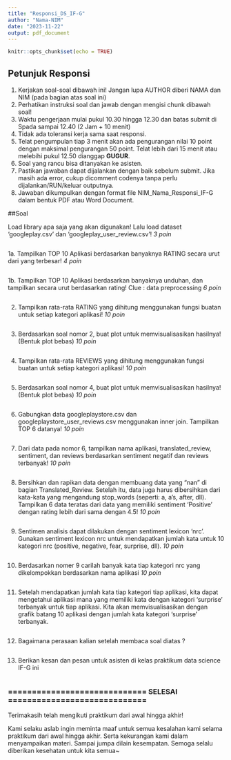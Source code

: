```yaml
---
title: "Responsi_DS_IF-G"
author: "Nama-NIM"
date: "2023-11-22"
output: pdf_document
---
```


```r
knitr::opts_chunk$set(echo = TRUE)
```

## Petunjuk Responsi

1. Kerjakan soal-soal dibawah ini! Jangan lupa AUTHOR diberi NAMA dan NIM (pada bagian atas soal ini)
2. Perhatikan instruksi soal dan jawab dengan mengisi chunk dibawah soal!
3. Waktu pengerjaan mulai pukul 10.30 hingga 12.30 dan batas submit di Spada sampai 12.40 (2 Jam + 10 menit)
4. Tidak ada toleransi kerja sama saat responsi. 
5. Telat pengumpulan tiap 3 menit akan ada pengurangan nilai 10 point dengan maksimal pengurangan 50 point. Telat lebih dari 15 menit atau melebihi pukul 12.50 dianggap **GUGUR**.
6. Soal yang rancu bisa ditanyakan ke asisten. 
7. Pastikan jawaban dapat dijalankan dengan baik sebelum submit. Jika masih ada error, cukup dicomment codenya tanpa perlu dijalankan/RUN/keluar outputnya.
8. Jawaban dikumpulkan dengan format file NIM_Nama_Responsi_IF-G dalam bentuk PDF atau Word Document. 

##Soal

Load library apa saja yang akan digunakan! Lalu load dataset 'googleplay.csv' dan 'googleplay_user_review.csv'! *3 poin*
```r

```

1a. Tampilkan TOP 10 Aplikasi berdasarkan banyaknya RATING secara urut dari yang terbesar! *4 poin*
```r

```

1b. Tampilkan TOP 10 Aplikasi berdasarkan banyaknya unduhan, dan tampilkan secara urut berdasarkan rating! Clue : data preprocessing *6 poin*
```r

```

2. Tampilkan rata-rata RATING yang dihitung menggunakan fungsi buatan untuk setiap kategori aplikasi! *10 poin*
```r

```

3. Berdasarkan soal nomor 2, buat plot untuk memvisualisasikan hasilnya! (Bentuk plot bebas) *10 poin*
```r

```

4. Tampilkan rata-rata REVIEWS yang dihitung menggunakan fungsi buatan untuk setiap kategori aplikasi! *10 poin*
```r

```

5. Berdasarkan soal nomor 4, buat plot untuk memvisualisasikan hasilnya! (Bentuk plot bebas) *10 poin*
```r

```

6. Gabungkan data googleplaystore.csv dan googleplaystore_user_reviews.csv menggunakan inner join. Tampilkan TOP 6 datanya! *10 poin*
```r

```

7. Dari data pada nomor 6, tampilkan nama aplikasi, translated_review, sentiment, dan reviews berdasarkan sentiment negatif dan reviews terbanyak! *10 poin*
```r

```

8. Bersihkan dan rapikan data dengan membuang data yang "nan" di bagian Translated_Review. Setelah itu, data juga harus dibersihkan dari kata-kata yang mengandung stop_words (seperti: a, a's, after, dll). Tampilkan 6 data teratas dari data yang memiliki sentiment 'Positive' dengan rating lebih dari sama dengan 4.5! *10 poin*
```r

```

9. Sentimen analisis dapat dilakukan dengan sentiment lexicon ‘nrc’. Gunakan sentiment lexicon nrc untuk mendapatkan jumlah kata untuk 10 kategori nrc (positive, negative, fear, surprise, dll). *10 poin*
```r

```

10. Berdasarkan nomer 9 carilah banyak kata tiap kategori nrc yang dikelompokkan berdasarkan nama aplikasi *10 poin*
```r

```

11. Setelah mendapatkan jumlah kata tiap kategori tiap aplikasi, kita dapat mengetahui aplikasi mana yang memiliki kata dengan kategori 'surprise' terbanyak untuk tiap aplikasi. Kita akan memvisualisasikan dengan grafik batang 10 aplikasi dengan jumlah kata kategori 'surprise' terbanyak.
```r

```

12. Bagaimana perasaan kalian setelah membaca soal diatas ?
```r

```

13. Berikan kesan dan pesan untuk asisten di kelas praktikum data science IF-G ini
```r

```

### ============================= SELESAI ============================= 
Terimakasih telah mengikuti praktikum dari awal hingga akhir! 

Kami selaku aslab ingin meminta maaf untuk semua kesalahan kami selama praktikum dari awal hingga akhir. Serta kekurangan kami dalam menyampaikan materi. Sampai jumpa dilain kesempatan. Semoga selalu diberikan kesehatan untuk kita semua~
